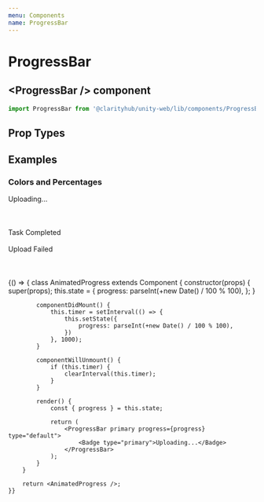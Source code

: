 ```yaml
---
menu: Components
name: ProgressBar
---
```



# ProgressBar

## \<ProgressBar /\> component

```js
import ProgressBar from '@clarityhub/unity-web/lib/components/ProgressBar';
```

## Prop Types

<PropsTable of={ProgressBar} />

## Examples

### Colors and Percentages

<Playground>
    <ProgressBar primary progress={10} type="default">
        <Badge type="primary">Uploading...</Badge>
    </ProgressBar>
    <br />
    <br />
    <ProgressBar progress={30} type="primary" />
    <br />
    <br />
    <ProgressBar primary progress={100} type="success">
        <Badge type="success">Task Completed</Badge>
    </ProgressBar>
    <br />
    <br />
    <ProgressBar primary progress={97} type="danger">
        <Badge type="danger">Upload Failed</Badge>
    </ProgressBar>
    <br />
    <br />
    <ProgressBar progress={100} type="notification" />
    <br />
    <br />
</Playground>


<Playground>
    {() => {
        class AnimatedProgress extends Component {
            constructor(props) {
                super(props);
                this.state = {
                    progress: parseInt(+new Date() / 100 % 100),
                };
            }

            componentDidMount() {
                this.timer = setInterval(() => {
                    this.setState({
                        progress: parseInt(+new Date() / 100 % 100),
                    })
                }, 1000);
            }

            componentWillUnmount() {
                if (this.timer) {
                    clearInterval(this.timer);
                }
            }

            render() {
                const { progress } = this.state;

                return (
                    <ProgressBar primary progress={progress} type="default">
                        <Badge type="primary">Uploading...</Badge>
                    </ProgressBar>
                );
            }
        }

        return <AnimatedProgress />;
    }}
</Playground>